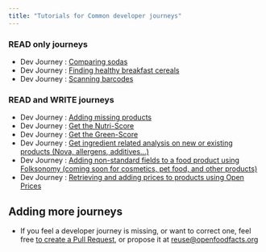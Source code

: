 ```yaml
---
title: "Tutorials for Common developer journeys"
---
```


### READ only journeys

- Dev Journey : [Comparing sodas](./tutorials/comparing-sodas.md)
- Dev Journey : [Finding healthy breakfast cereals](./tutorials/finding-healthy-cereals.md)
- Dev Journey : [Scanning barcodes](./tutorials/scanning-barcodes.md)
### READ and WRITE journeys

- Dev Journey : [Adding missing products](./tutorials/adding-missing-products.md)
- Dev Journey : [Get the Nutri-Score](./tutorials/get-the-nutriscore.md)
- Dev Journey : [Get the Green-Score](./tutorials/get-the-green-score.md)
- Dev Journey : [Get ingredient related analysis on new or existing products (Nova, allergens, additives…)](./tutorials/get-ingredient-related-analysis.md)
- Dev Journey : [Adding non-standard fields to a food product using Folksonomy (coming soon for cosmetics, pet food, and other products)](./tutorials/folksonomy-engine.md)
- Dev Journey : [Retrieving and adding prices to products using Open Prices](./tutorials/product-prices.md)

## Adding more journeys

* If you feel a developer journey is missing, or want to correct one,
  feel free <a href="https://github.com/openfoodfacts/openfoodfacts-server/tree/main/docs/api/tutorials">to create a Pull Request</a>, or propose it at reuse@openfoodfacts.org
